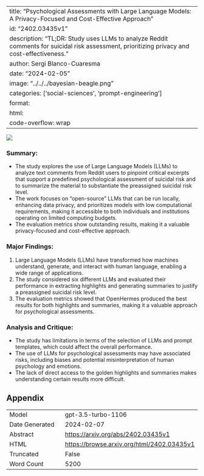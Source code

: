 
---
title: "Psychological Assessments with Large Language Models: A Privacy-Focused and Cost-Effective Approach"
id: "2402.03435v1"
description: "TL;DR: Study uses LLMs to analyze Reddit comments for suicidal risk assessment, prioritizing privacy and cost-effectiveness."
author: Sergi Blanco-Cuaresma
date: "2024-02-05"
image: "../../../bayesian-beagle.png"
categories: ['social-sciences', 'prompt-engineering']
format:
  html:
    code-overflow: wrap
---

![](../../../bayesian-beagle.png)

### Summary:
- The study explores the use of Large Language Models (LLMs) to analyze text comments from Reddit users to pinpoint critical excerpts that support a predefined psychological assessment of suicidal risk and to summarize the material to substantiate the preassigned suicidal risk level.
- The work focuses on "open-source" LLMs that can be run locally, enhancing data privacy, and prioritizes models with low computational requirements, making it accessible to both individuals and institutions operating on limited computing budgets.
- The evaluation metrics show outstanding results, making it a valuable privacy-focused and cost-effective approach.

### Major Findings:
1. Large Language Models (LLMs) have transformed how machines understand, generate, and interact with human language, enabling a wide range of applications.
2. The study considered six different LLMs and evaluated their performance in extracting highlights and generating summaries to justify a preassigned suicidal risk level.
3. The evaluation metrics showed that OpenHermes produced the best results for both highlights and summaries, making it a valuable approach for psychological assessments.

### Analysis and Critique:
- The study has limitations in terms of the selection of LLMs and prompt templates, which could affect the overall performance.
- The use of LLMs for psychological assessments may have associated risks, including biases and potential misinterpretation of human psychology and emotions.
- The lack of direct access to the golden highlights and summaries makes understanding certain results more difficult.

## Appendix

|          |          |
|----------|----------|
| Model     | gpt-3.5-turbo-1106       |
| Date Generated     | 2024-02-07       |
| Abstract | [https://arxiv.org/abs/2402.03435v1](https://arxiv.org/abs/2402.03435v1)        |
| HTML     | [https://browse.arxiv.org/html/2402.03435v1](https://browse.arxiv.org/html/2402.03435v1)       |
| Truncated       | False       |
| Word Count       | 5200       |